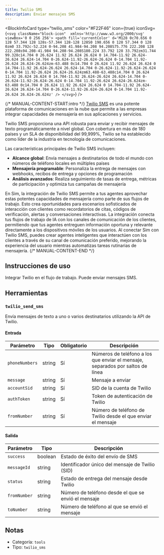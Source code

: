 ```yaml
---
title: Twilio SMS
description: Enviar mensajes SMS
---
```



<BlockInfoCard 
  type="twilio_sms"
  color="#F22F46"
  icon={true}
  iconSvg={`<svg className="block-icon"  xmlns='http://www.w3.org/2000/svg' viewBox='0 0 256 256'>
      <path
        fill='currentColor'
        d='M128 0c70.656 0 128 57.344 128 128s-57.344 128-128 128S0 198.656 0 128 57.344 0 128 0zm0 33.792c-52.224 0-94.208 41.984-94.208 94.208S75.776 222.208 128 222.208s94.208-41.984 94.208-94.208S180.224 33.792 128 33.792zm31.744 99.328c14.704 0 26.624 11.92 26.624 26.624 0 14.704-11.92 26.624-26.624 26.624-14.704 0-26.624-11.92-26.624-26.624 0-14.704 11.92-26.624 26.624-26.624zm-63.488 0c14.704 0 26.624 11.92 26.624 26.624 0 14.704-11.92 26.624-26.624 26.624-14.704 0-26.624-11.92-26.624-26.624 0-14.704 11.92-26.624 26.624-26.624zm63.488-63.488c14.704 0 26.624 11.92 26.624 26.624 0 14.704-11.92 26.624-26.624 26.624-14.704 0-26.624-11.92-26.624-26.624 0-14.704 11.92-26.624 26.624-26.624zm-63.488 0c14.704 0 26.624 11.92 26.624 26.624 0 14.704-11.92 26.624-26.624 26.624-14.704 0-26.624-11.92-26.624-26.624 0-14.704 11.92-26.624 26.624-26.624z'
      />
    </svg>`}
/>

{/* MANUAL-CONTENT-START:intro */}
[Twilio SMS](https://www.twilio.com/en-us/sms) es una potente plataforma de comunicaciones en la nube que permite a las empresas integrar capacidades de mensajería en sus aplicaciones y servicios.

Twilio SMS proporciona una API robusta para enviar y recibir mensajes de texto programáticamente a nivel global. Con cobertura en más de 180 países y un SLA de disponibilidad del 99,999%, Twilio se ha establecido como líder de la industria en tecnología de comunicaciones.

Las características principales de Twilio SMS incluyen:

- **Alcance global**: Envía mensajes a destinatarios de todo el mundo con números de teléfono locales en múltiples países
- **Mensajería programable**: Personaliza la entrega de mensajes con webhooks, recibos de entrega y opciones de programación
- **Análisis avanzados**: Realiza seguimiento de tasas de entrega, métricas de participación y optimiza tus campañas de mensajería

En Sim, la integración de Twilio SMS permite a tus agentes aprovechar estas potentes capacidades de mensajería como parte de sus flujos de trabajo. Esto crea oportunidades para escenarios sofisticados de interacción con clientes como recordatorios de citas, códigos de verificación, alertas y conversaciones interactivas. La integración conecta tus flujos de trabajo de IA con los canales de comunicación de los clientes, permitiendo que tus agentes entreguen información oportuna y relevante directamente a los dispositivos móviles de los usuarios. Al conectar Sim con Twilio SMS, puedes crear agentes inteligentes que interactúen con los clientes a través de su canal de comunicación preferido, mejorando la experiencia del usuario mientras automatizas tareas rutinarias de mensajería.
{/* MANUAL-CONTENT-END */}

## Instrucciones de uso

Integrar Twilio en el flujo de trabajo. Puede enviar mensajes SMS.

## Herramientas

### `twilio_send_sms`

Envía mensajes de texto a uno o varios destinatarios utilizando la API de Twilio.

#### Entrada

| Parámetro | Tipo | Obligatorio | Descripción |
| --------- | ---- | ----------- | ----------- |
| `phoneNumbers` | string | Sí | Números de teléfono a los que enviar el mensaje, separados por saltos de línea |
| `message` | string | Sí | Mensaje a enviar |
| `accountSid` | string | Sí | SID de la cuenta de Twilio |
| `authToken` | string | Sí | Token de autenticación de Twilio |
| `fromNumber` | string | Sí | Número de teléfono de Twilio desde el que enviar el mensaje |

#### Salida

| Parámetro | Tipo | Descripción |
| --------- | ---- | ----------- |
| `success` | boolean | Estado de éxito del envío de SMS |
| `messageId` | string | Identificador único del mensaje de Twilio \(SID\) |
| `status` | string | Estado de entrega del mensaje desde Twilio |
| `fromNumber` | string | Número de teléfono desde el que se envió el mensaje |
| `toNumber` | string | Número de teléfono al que se envió el mensaje |

## Notas

- Categoría: `tools`
- Tipo: `twilio_sms`
